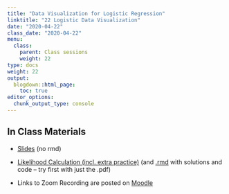 ```yaml
---
title: "Data Visualization for Logistic Regression"
linktitle: "22 Logistic Data Visualization"
date: "2020-04-22"
class_date: "2020-04-22"
menu:
  class:
    parent: Class sessions
    weight: 22
type: docs
weight: 22
output:
  blogdown::html_page:
    toc: true
editor_options: 
  chunk_output_type: console
---
```


## In Class Materials

- [Slides](https://sds291.netlify.com/22/22-class-lectureslides.pdf) (no rmd)

- [Likelihood Calculation (incl. extra practice)](https://sds291.netlify.com/22/Likelihoods.pdf) (and [.rmd](https://sds291.netlify.com/22/Likelihoods.rmd) with solutions and code -- try first with just the .pdf)

- Links to Zoom Recording are posted on [Moodle](https://moodle.smith.edu/user/index.php?contextid=814530)